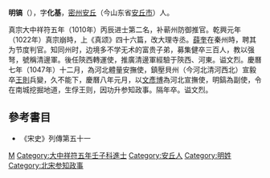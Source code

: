 '''明镐'''（{{bd|989年||1048年|catIdx=M}}），字'''化基'''，[[密州|密州]][[安丘|安丘]]（今山东省[[安丘市|安丘市]]）人。

真宗大中祥符五年（1010年）丙辰进士第二名，补蕲州防御推官。乾興元年（1022年）真宗崩時，上《真颂》四十六篇，改大理寺丞。[[薛奎|薛奎]]在秦州時，聘其为节度判官。知同州时，边境多不学无术的富贵子弟，募集健卒三百人，教以强弩，號稱清邊軍。後任陝西轉運使，推廣清邊軍經驗于陝西、河東。谥文烈。慶曆七年（1047年）十二月，為河北體量安撫使，鎮壓貝州（今河北清河西北）宣毅卒[[王則|王則]]兵變，久不能下，慶曆八年元月，以[[文彥博|文彥博]]為河北宣撫使，明鎬為副使，令在南城挖掘地道，生俘王则，因功升参知政事。隔年卒。谥文烈。

==參考書目==
* 《宋史》列傳第五十一
[[Category:宋朝軍事人物|M]]
[[Category:大中祥符五年壬子科進士|Category:大中祥符五年壬子科進士]]
[[Category:安丘人|Category:安丘人]]
[[Category:明姓|Category:明姓]]
[[Category:北宋参知政事|Category:北宋参知政事]]